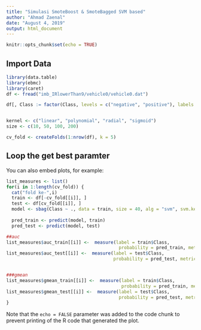 ```yaml
---
title: "Simulasi SmoteBoost & SmoteBagged SVM based"
author: "Ahmad Zaenal"
date: "August 4, 2019"
output: html_document
---
```


```r
knitr::opts_chunk$set(echo = TRUE)
```

## Import Data


```r
library(data.table)
library(ebmc)
library(caret)
df <- fread("imb_IRlowerThan9/vehicle0/vehicle0.dat")

df[, Class := factor(Class, levels = c("negative", "positive"), labels = c("0", "1"))]


kernel <- c("linear", "polynomial", "radial", "sigmoid")
size <- c(10, 50, 100, 200)

cv_fold <- createFolds(1:nrow(df), k = 5)
```

## Loop the get best paramter

You can also embed plots, for example:

```r

list_measures <- list()
for(i in 1:length(cv_fold)) {
  cat("fold ke-",i)
  train <- df[-cv_fold[[i]], ]
  test <- df[cv_fold[[i]], ]
  model <- sbag(Class ~ ., data = train, size = 40, alg = "svm", svm.ker = "sigmoid")
  
  pred_train <- predict(model, train)
  pred_test <- predict(model, test)

##auc  
list_measures$auc_train[[i]] <-  measure(label = train$Class, 
                                          probability = pred_train, metric = c("auc"))
list_measures$auc_test[[i]] <-  measure(label = test$Class, 
                                        probability = pred_test, metric = c("auc"))


###gmean
list_measures$gmean_train[[i]] <-  measure(label = train$Class, 
                                           probability = pred_train, metric = c("gmean"))
list_measures$gmean_test[[i]] <-  measure(label = test$Class, 
                                          probability = pred_test, metric = c("gmean"))
}


```

Note that the `echo = FALSE` parameter was added to the code chunk to prevent printing of the R code that generated the plot.
